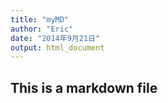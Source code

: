 ```yaml
---
title: "myMD"
author: "Eric"
date: "2014年9月21日"
output: html_document
---
```

## This is a markdown file